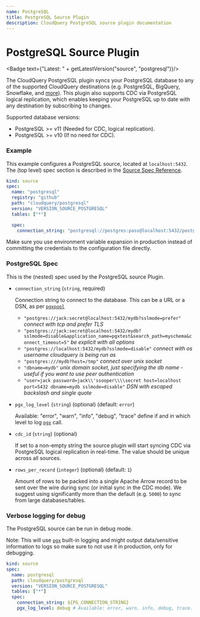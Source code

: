 ```yaml
---
name: PostgreSQL
title: PostgreSQL Source Plugin
description: CloudQuery PostgreSQL source plugin documentation
---
```

# PostgreSQL Source Plugin


<Badge text={"Latest: " + getLatestVersion("source", "postgresql")}/>

The CloudQuery PostgreSQL plugin syncs your PostgreSQL database to any of the supported CloudQuery destinations (e.g. PostgreSQL, BigQuery, Snowflake, and [more](/docs/plugins/destinations/overview)).
This plugin also supports CDC via PostgreSQL logical replication, which enables keeping your PostgreSQL up to date with any destination by subscribing to changes.

Supported database versions:

- PostgreSQL >= v11 (Needed for CDC, logical replication).
- PostgreSQL >= v10 (If no need for CDC).

### Example

This example configures a PostgreSQL source, located at `localhost:5432`. The (top level) spec section is described in the [Source Spec Reference](/docs/reference/source-spec).

```yaml copy
kind: source
spec:
  name: "postgresql"
  registry: "github"
  path: "cloudquery/postgresql"
  version: "VERSION_SOURCE_POSTGRESQL"
  tables: ["*"]

  spec:
    connection_string: "postgresql://postgres:pass@localhost:5432/postgres?sslmode=disable"
```

<Callout type="info">
Make sure you use environment variable expansion in production instead of committing the credentials to the configuration file directly.
</Callout>

### PostgreSQL Spec

This is the (nested) spec used by the PostgreSQL source Plugin.

- `connection_string` (`string`, required)

  Connection string to connect to the database. This can be a URL or a DSN, as per [`pgxpool`](https://pkg.go.dev/github.com/jackc/pgx/v4/pgxpool#ParseConfig)

  - `"postgres://jack:secret@localhost:5432/mydb?sslmode=prefer"` _connect with tcp and prefer TLS_
  - `"postgres://jack:secret@localhost:5432/mydb?sslmode=disable&application_name=pgxtest&search_path=myschema&connect_timeout=5"` _be explicit with all options_
  - `"postgres://localhost:5432/mydb?sslmode=disable"` _connect with os username cloudquery is being run as_
  - `"postgres:///mydb?host=/tmp"` _connect over unix socket_
  - `"dbname=mydb"` _unix domain socket, just specifying the db name - useful if you want to use peer authentication_
  - `"user=jack password=jack\\'ssooper\\\\secret host=localhost port=5432 dbname=mydb sslmode=disable"` _DSN with escaped backslash and single quote_

- `pgx_log_level` (`string`) (optional) (default: `error`)

  Available: "error", "warn", "info", "debug", "trace"
  define if and in which level to log [`pgx`](https://github.com/jackc/pgx) call.

- `cdc_id` (`string`) (optional)

  If set to a non-empty string the source plugin will start syncing CDC via PostgreSQL logical replication in real-time.
  The value should be unique across all sources.

- `rows_per_record` (`integer`) (optional) (default: `1`)

  Amount of rows to be packed into a single Apache Arrow record to be sent over the wire during sync (or initial sync in the CDC mode).
  We suggest using significantly more than the default (e.g. `5000`) to sync from large databases/tables.

### Verbose logging for debug

The PostgreSQL source can be run in debug mode.

Note: This will use [`pgx`](https://github.com/jackc/pgx) built-in logging and might output data/sensitive information to logs so make sure to not use it in production, only for debugging.

```yaml copy
kind: source
spec:
  name: postgresql
  path: cloudquery/postgresql
  version: "VERSION_SOURCE_POSTGRESQL"
  tables: ["*"]
  spec:
    connection_string: ${PG_CONNECTION_STRING}
    pgx_log_level: debug # Available: error, warn, info, debug, trace. Default: "error"
```